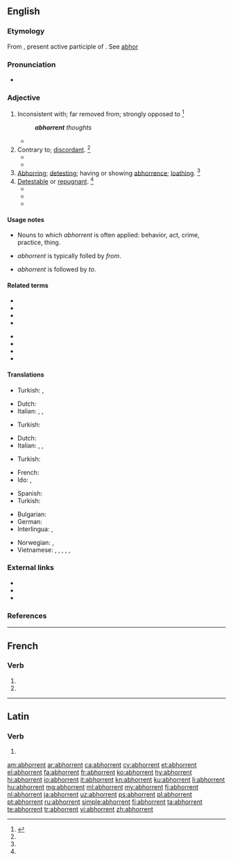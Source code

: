 ==English==
{{Webster 1913}}

===Etymology===
From {{etyl|la|en}} {{m|la|abhorrēns}}, present active participle of {{m|la|abhorreō||abhor}}. See [[abhor]]

===Pronunciation===
* {{a|US}} {{IPA|/æbˈhɔɹ.ənt/|/æbˈhɑɹ.ənt/|lang=en}}

===Adjective===
{{en-adj}}

# {{lb|en|archaic}} Inconsistent with; far removed from; strongly opposed to {{defdate|Late 16<sup>th</sup> century.}}<ref name=SOED>{{R:SOED5|page=4}}</ref>
#: '''''abhorrent''' thoughts''
#* {{quote-book|year=1803|author=Edmund Burke|passage=The persons most '''abhorrent''' from blood, and treason, and arbitrary confiscation, might remain silent spectators of this civil war between the vices.|url=http://books.google.com/books?id=99gcAAAAMAAJ&dq=%22The%20persons%20most%20abhorrent%20from%20blood%20and%20treason%22&pg=PA248#v=onepage&f=false}}
# Contrary to; [[discordant]]. {{defdate|Mid 17<sup>th</sup> century.}}<ref name=SOED/>
#* {{quote-book|year=1827|author={{w|Edward Gibbon}}|title=The History of the Decline And Fall of the Roman Empire
|passage=This legal, and, as it should seem, injudicious profanation, so '''abhorrent''' to out stricter principles, was received with a very faint murmur, ...|url=http://books.google.com/books?id=rwoMAAAAYAAJ&dq=%22Injudicious%20profanation%2C%20so%20abhorrent%20to%20our%20stricter%20principles.%22&pg=PA82#v=onepage&f=false}}
#* {{quote-book|year=1990|author=James Hankins|title=Plato in the Italian Renaissance|passage=In establishing his ideal state he expressed some opinions utterly '''abhorrent''' to our customs and ways of living. He believed, for instance, that all wives should be held in common ... with the result that no one could tell his own children from those of a perfect stranger.|url=http://books.google.com/books?id=BLgfAAAAIAAJ&lpg=PA65&dq=abhorrent&pg=PA65#v=onepage&q=abhorrent&f=false}}
# [[abhor|Abhorring]]; [[detesting]]; having or showing [[abhorrence]]; [[loathing]]. {{defdate|Mid 18<sup>th</sup> century.}}<ref name=SOED/>
# [[detestable|Detestable]] or [[repugnant]]. {{defdate|Early 19<sup>th</sup> century.}}<ref name=SOED/>
#* {{quote-book|year=1833|author={{w|Isaac Taylor}}|title=Fanaticism|passage=If Pride, '''abhorrent''' as it is, and if Ambition, ...|url=http://books.google.com/books?id=uX0NAAAAYAAJ&dq=%22Pride%2C%20abhorrent'%20as%20it%20is%22&pg=PA3#v=onepage&q&f=false}}
#* {{quote-book|year=1936|title=On Being Human|author=Paul E. More|passage=That, I protest, is a doctrine psychologically impossible and ethically '''abhorrent'''.|url=http://books.google.com/books?id=qRDpbuo8t14C&lpg=PA181&dq=abhorrent&pg=PA181#v=onepage&q&f=false}}
#* {{quote-book|year=1822|author=Richard Clover|title=Leonidas|passage=The arts of pleasure in despotic courts I spurn, '''abhorrent'''; in a spotless heart I look for pleasure.|url=http://books.google.com/books?id=DbEDAAAAQAAJ&dq=The%20arts%20of%20pleasure%20in%20despotic%20courts%20I%20spurn%20abhorrent&pg=PA205#v=onepage&f=false}}

====Usage notes====
* Nouns to which ''abhorrent'' is often applied: behavior, act, crime, practice, thing.
* {{sense|opposed}} ''abhorrent'' is typically folled by ''from''.
* {{sense|contrary}} ''abhorrent'' is followed by ''to''.

====Related terms====
{{rel-top}}
* {{l|en|abhor}}
* {{l|en|abhorred}}
* {{l|en|abhorrence}}
* {{l|en|abhorrency}}
{{rel-mid}}
* {{l|en|abhorrently}}
* {{l|en|abhorrer}}
* {{l|en|abhorrible}}
* {{l|en|abhorring}}
{{rel-bottom}}

====Translations====
{{trans-top|inconsistent with}}
{{trans-mid}}
* Turkish: {{t|tr|uyuşmaz}}, {{t+|tr|bağdaşmaz}}
{{trans-bottom}}

{{trans-top|contrary or discordant}}
* Dutch: {{t+|nl|onverenigbaar}}
* Italian: {{t+|it|contrario}}, {{t+|it|incompatibile}}, {{t+|it|contro}}
{{trans-mid}}
* Turkish: {{t+|tr|karşıt}}
{{trans-bottom}}

{{trans-top|detesting; showing abhorrence}}
* Dutch: {{t+|nl|weerzinwekkend}}
* Italian: {{t+|it|ripugnante}}, {{t+|it|disgustoso}}, {{t+|it|odioso}}
{{trans-mid}}
* Turkish: {{t|tr|tiksinmiş}}
{{trans-bottom}}

{{trans-top|detestable or repugnant}}
* French: {{t+|fr|répugnant}}
* Ido: {{t+|io|abomininda}}, {{t+|io|odiinda}}
{{trans-mid}}
* Spanish: {{t|es|repugnante}}
* Turkish: {{t+|tr|tiksindirici}}
{{trans-bottom}}

{{checktrans-top}}
* Bulgarian: {{t-check|bg|отвратителен, гнусен|sc=Cyrl}}
* German: {{t-check|de|verabscheuungswürdig}}
* Interlingua: {{t-check|ia|abhorrente}}, {{t-check|ia|repugnante}}
{{trans-mid}}
* Norwegian: {{t-check|no|avskyelig}}, {{t-check|no|vemmelig}}
* Vietnamese: {{t-check|vi|ghê tởm}}, {{t-check|vi|đáng ghét}}, {{t-check|vi|trái với}}, {{t-check|vi|mâu thuẫn với}}, {{t-check|vi|không hợp với}}, {{t-check|vi|ghét cay ghét đắng}}
{{trans-bottom}}

===External links===
* {{R:Webster 1913}}
* {{R:Century 1911}}
* {{R:OneLook}}

===References===
<references/>

----

==French==

===Verb===
{{fr-verb-form}}

# {{inflection of|abhorrer||3|p|pres|indc|lang=fr}}
# {{inflection of|abhorrer||3|p|pres|subj|lang=fr}}

----

==Latin==

===Verb===
{{la-verb-form|abhorrent}}

# {{inflection of|abhorreō||3|p|pres|actv|indc|lang=la}}

[[am:abhorrent]]
[[ar:abhorrent]]
[[ca:abhorrent]]
[[cy:abhorrent]]
[[et:abhorrent]]
[[el:abhorrent]]
[[fa:abhorrent]]
[[fr:abhorrent]]
[[ko:abhorrent]]
[[hy:abhorrent]]
[[hi:abhorrent]]
[[io:abhorrent]]
[[it:abhorrent]]
[[kn:abhorrent]]
[[ku:abhorrent]]
[[li:abhorrent]]
[[hu:abhorrent]]
[[mg:abhorrent]]
[[ml:abhorrent]]
[[my:abhorrent]]
[[fj:abhorrent]]
[[nl:abhorrent]]
[[ja:abhorrent]]
[[uz:abhorrent]]
[[ps:abhorrent]]
[[pl:abhorrent]]
[[pt:abhorrent]]
[[ru:abhorrent]]
[[simple:abhorrent]]
[[fi:abhorrent]]
[[ta:abhorrent]]
[[te:abhorrent]]
[[tr:abhorrent]]
[[vi:abhorrent]]
[[zh:abhorrent]]